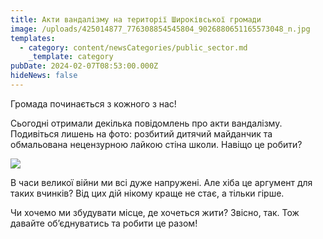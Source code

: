 ```yaml
---
title: Акти вандалізму на території Широківської громади
image: /uploads/425014877_776308854545804_9026880651165573048_n.jpg
templates:
  - category: content/newsCategories/public_sector.md
    _template: category
pubDate: 2024-02-07T08:53:00.000Z
hideNews: false
---
```


Громада починається з кожного з нас! 

Сьогодні отримали декілька повідомлень про акти вандалізму. Подивіться лишень на фото: розбитий дитячий майданчик та обмальована нецензурною лайкою стіна школи. Навіщо це робити? 

![](/uploads/424600807_776308837879139_1914409450877884131_n.jpg)

В часи великої війни ми всі дуже напружені. Але хіба це аргумент для таких вчинків? Від цих дій нікому краще не стає, а тільки гірше. 

Чи хочемо ми збудувати місце, де хочеться жити? Звісно, так. Тож давайте об’єднуватись та робити це разом!
